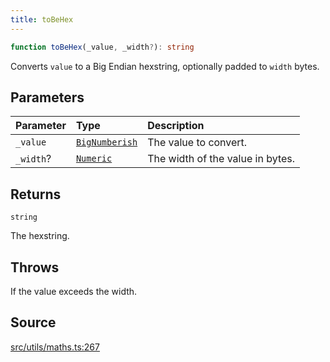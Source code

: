 ```yaml
---
title: toBeHex
---
```


```ts
function toBeHex(_value, _width?): string
```

Converts `value` to a Big Endian hexstring, optionally padded to `width` bytes.

## Parameters

| Parameter | Type | Description |
| :------ | :------ | :------ |
| `_value` | [`BigNumberish`](/content/type-aliases/BigNumberish) | The value to convert. |
| `_width`? | [`Numeric`](/content/type-aliases/Numeric) | The width of the value in bytes. |

## Returns

`string`

The hexstring.

## Throws

If the value exceeds the width.

## Source

[src/utils/maths.ts:267](https://github.com/dominant-strategies/quais-6.js/blob/95934f9b18ff90a0666dd9772179b612f2ad5510/src/utils/maths.ts#L267)
